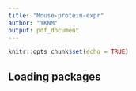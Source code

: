 ```yaml
---
title: "Mouse-protein-expr"
author: "YKNM"
output: pdf_document
---
```


```r
knitr::opts_chunk$set(echo = TRUE)
```

## Loading packages
```r

```